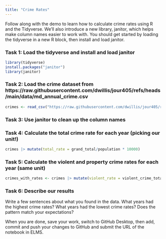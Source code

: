 ```yaml
---
title: "Crime Rates"
---
```


Follow along with the demo to learn how to calculate crime rates using R and the Tidyverse. We'll also introduce a new library, janitor, which helps make column names easier to work with. You should get started by loading the tidyverse in a new R block, then install and load janitor.

### Task 1: Load the tidyverse and install and load janitor

```r
library(tidyverse)
install.packages("janitor")
library(janitor)
```



### Task 2: Load the crime dataset from https://raw.githubusercontent.com/dwillis/jour405/refs/heads/main/data/md_annual_crime.csv

```r
crimes <- read_csv("https://raw.githubusercontent.com/dwillis/jour405/refs/heads/main/data/md_annual_crime.csv") |> clean_names()
```


### Task 3: Use janitor to clean up the column names



### Task 4: Calculate the total crime rate for each year (picking our unit!)

```r
crimes |> mutate(total_rate = grand_total/population * 10000)
```



### Task 5: Calculate the violent and property crime rates for each year (same unit)

```r
crimes_with_rates <- crimes |> mutate(violent_rate = violent_crime_total/population * 10000, property_rate = property_crime_total/population * 10000)
```



### Task 6: Describe our results

Write a few sentences about what you found in the data. What years had the highest crime rates? What years had the lowest crime rates? Does the pattern match your expectations?




When you are done, save your work, switch to GitHub Desktop, then add, commit and push your changes to GitHub and submit the URL of the notebook in ELMS.

